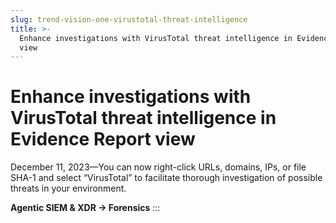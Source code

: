 ```yaml
---
slug: trend-vision-one-virustotal-threat-intelligence
title: >-
  Enhance investigations with VirusTotal threat intelligence in Evidence Report
  view
---
```

# Enhance investigations with VirusTotal threat intelligence in Evidence Report view

December 11, 2023—You can now right-click URLs, domains, IPs, or file SHA-1 and select “VirusTotal” to facilitate thorough investigation of possible threats in your environment.

**Agentic SIEM & XDR → Forensics**
:::
